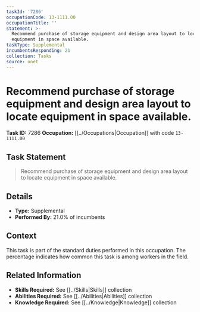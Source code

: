```yaml
---
taskId: '7286'
occupationCode: 13-1111.00
occupationTitle: ''
statement: >-
  Recommend purchase of storage equipment and design area layout to locate
  equipment in space available.
taskType: Supplemental
incumbentsResponding: 21
collection: Tasks
source: onet
---
```

# Recommend purchase of storage equipment and design area layout to locate equipment in space available.

**Task ID:** 7286
**Occupation:** [[../Occupations|Occupation]] with code `13-1111.00`

## Task Statement

> Recommend purchase of storage equipment and design area layout to locate equipment in space available.

## Details

- **Type:** Supplemental
- **Performed By:** 21.0% of incumbents

## Context

This task is part of the standard duties performed in this occupation. The percentage indicates how common this task is among workers in the field.

## Related Information

- **Skills Required:** See [[../Skills|Skills]] collection
- **Abilities Required:** See [[../Abilities|Abilities]] collection
- **Knowledge Required:** See [[../Knowledge|Knowledge]] collection
